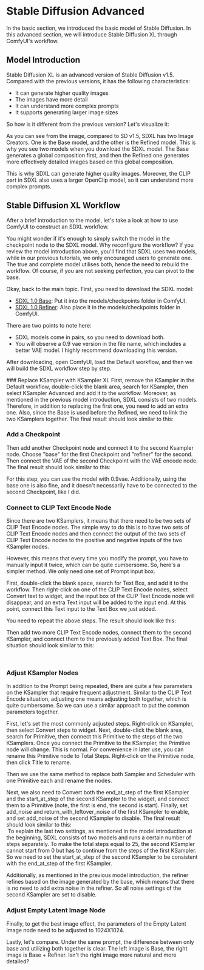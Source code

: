
# Stable Diffusion Advanced
In the basic section, we introduced the basic model of Stable Diffusion. In this advanced section, we will introduce Stable Diffusion XL through ComfyUI's workflow.

## Model Introduction

Stable Diffusion XL is an advanced version of Stable Diffusion v1.5. Compared with the previous versions, it has the following characteristics:
* It can generate higher quality images
* The images have more detail
* It can understand more complex prompts
* It supports generating larger image sizes

So how is it different from the previous version? Let's visualize it:
<br/>
<PhotoProvider>
  <PhotoView src="/stable-diffusion-advanced/001.png">
    <img src="/stable-diffusion-advanced/001.png" alt="" />
  </PhotoView>
</PhotoProvider>

As you can see from the image, compared to SD v1.5, SDXL has two Image Creators. One is the Base model, and the other is the Refined model. This is why you see two models when you download the SDXL model. The Base generates a global composition first, and then the Refined one generates more effectively detailed images based on this global composition.

This is why SDXL can generate higher quality images. Moreover, the CLIP part in SDXL also uses a larger OpenClip model, so it can understand more complex prompts.

## Stable Diffusion XL Workflow 

After a brief introduction to the model, let's take a look at how to use ComfyUI to construct an SDXL workflow.

<Callout emoji="💡">
  You might wonder if it's enough to simply switch the model in the checkpoint node to the SDXL model. Why reconfigure the workflow?
  If you review the model introduction above, you'll find that SDXL uses two models, while in our previous tutorials, we only encouraged users to generate one. The true and complete model utilises both, hence the need to rebuild the workflow. Of course, if you are not seeking perfection, you can pivot to the base.
</Callout>

Okay, back to the main topic. First, you need to download the SDXL model:
* [SDXL 1.0 Base](https://huggingface.co/stabilityai/stable-diffusion-xl-base-1.0/tree/main): Put it into the models/checkpoints folder in ComfyUI.
* [SDXL 1.0 Refiner](https://huggingface.co/stabilityai/stable-diffusion-xl-refiner-1.0/tree/main): Also place it in the models/checkpoints folder in ComfyUI.

There are two points to note here:
* SDXL models come in pairs, so you need to download both.
* You will observe a 0.9 vae version in the file name, which includes a better VAE model. I highly recommend downloading this version.

After downloading, open ComfyUI, load the Default workflow, and then we will build the SDXL workflow step by step.

<Steps>
  ### Replace KSampler with KSampler XL
  First, remove the KSampler in the Default workflow, double-click the blank area, search for KSampler, then select KSampler Advanced and add it to the workflow. Moreover, as mentioned in the previous model introduction, SDXL consists of two models. Therefore, in addition to replacing the first one, you need to add an extra one. Also, since the Base is used before the Refined, we need to link the two KSamplers together. The final result should look similar to this:
  <br/>
  <PhotoProvider>
    <PhotoView src="/stable-diffusion-advanced/002.png">
      <img src="/stable-diffusion-advanced/002.png" alt="" />
    </PhotoView>
  </PhotoProvider>

  ### Add a Checkpoint
  Then add another Checkpoint node and connect it to the second Ksampler node. Choose "base" for the first Checkpoint and "refiner" for the second. Then connect the VAE of the second Checkpoint with the VAE encode node. The final result should look similar to this:
  <br/>
  <PhotoProvider>
    <PhotoView src="/stable-diffusion-advanced/003.png">
      <img src="/stable-diffusion-advanced/003.png" alt="" />
    </PhotoView>
  </PhotoProvider>

  For this step, you can use the model with 0.9vae. Additionally, using the base one is also fine, and it doesn't necessarily have to be connected to the second Checkpoint, like I did.

  ### Connect to CLIP Text Encode Node
  Since there are two KSamplers, it means that there need to be two sets of CLIP Text Encode nodes. The simple way to do this is to have two sets of CLIP Text Encode nodes and then connect the output of the two sets of CLIP Text Encode nodes to the positive and negative inputs of the two KSampler nodes.

  However, this means that every time you modify the prompt, you have to manually input it twice, which can be quite cumbersome. So, here's a simpler method. We only need one set of Prompt input box.

  First, double-click the blank space, search for Text Box, and add it to the workflow. Then right-click on one of the CLIP Text Encode nodes, select Convert text to widget, and the input box of the CLIP Text Encode node will disappear, and an extra Text input will be added to the input end. At this point, connect this Text input to the Text Box we just added. 

  You need to repeat the above steps. The result should look like this:

  Then add two more CLIP Text Encode nodes, connect them to the second KSampler, and connect them to the previously added Text Box. The final situation should look similar to this:

  <br/>
  <PhotoProvider>
    <PhotoView src="/stable-diffusion-advanced/004.png">
      <img src="/stable-diffusion-advanced/004.png" alt="" />
    </PhotoView>
  </PhotoProvider>

  ### Adjust KSampler Nodes
  In addition to the Prompt being repeated, there are quite a few parameters on the KSampler that require frequent adjustment. Similar to the CLIP Text Encode situation, adjusting one means adjusting both together, which is quite cumbersome. So we can use a similar approach to put the common parameters together.

  First, let's set the most commonly adjusted steps. Right-click on KSampler, then select Convert steps to widget. Next, double-click the blank area, search for Primitive, then connect this Primitive to the steps of the two KSamplers. Once you connect the Primitive to the KSampler, the Primitive node will change. This is normal. For convenience in later use, you can rename this Primitive node to Total Steps. Right-click on the Primitive node, then click Title to rename.

  Then we use the same method to replace both Sampler and Scheduler with one Primitive each and rename the nodes.

  Next, we also need to Convert both the end_at_step of the first KSampler and the start_at_step of the second KSampler to the widget, and connect them to a Primitive (note, the first is end, the second is start). Finally, set add_noise and return_with_leftover_noise of the first KSampler to enable, and set add_noise of the second KSampler to disable. The final result should look similar to this:
  <br/>
  <PhotoProvider>
    <PhotoView src="/stable-diffusion-advanced/005.png">
      <img src="/stable-diffusion-advanced/005.png" alt="" />
    </PhotoView>
  </PhotoProvider>
  To explain the last two settings, as mentioned in the model introduction at the beginning, SDXL consists of two models and runs a certain number of steps separately. To make the total steps equal to 25, the second KSampler cannot start from 0 but has to continue from the steps of the first KSampler. So we need to set the start_at_step of the second KSampler to be consistent with the end_at_step of the first KSampler.

  Additionally, as mentioned in the previous model introduction, the refiner refines based on the image generated by the base, which means that there is no need to add extra noise in the refiner. So all noise settings of the second KSampler are set to disable.

  ### Adjust Empty Latent Image Node
  Finally, to get the best image effect, the parameters of the Empty Latent Image node need to be adjusted to 1024X1024.
</Steps>

Lastly, let's compare. Under the same prompt, the difference between only base and utilizing both together is clear. The left image is Base, the right image is Base + Refiner. Isn't the right image more natural and more detailed?

<PhotoProvider>
  <PhotoView src="/stable-diffusion-advanced/006.png">
      <img src="/stable-diffusion-advanced/006.png" alt="" />
  </PhotoView>
</PhotoProvider>
<Subscribe />